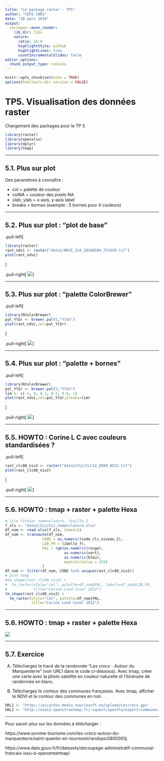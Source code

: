 ```yaml
---
title: "Le package raster - TP5"
author: "CEFE-CNRS"
date: "20 mars 2019"
output:
  xaringan::moon_reader:
    lib_dir: libs
    nature:
      ratio: 16:9
      highlightStyle: github
      highlightLines: true
      countIncrementalSlides: false
editor_options: 
  chunk_output_type: console
---
```



```r
knitr::opts_chunk$set(echo = TRUE)
options(htmltools.dir.version = FALSE)
```



# TP5. Visualisation des données raster

Chargement des packages pour le TP 5
```r
library(raster)
library(openxlsx)
library(dplyr)
library(tmap)
```

---

## 5.1. Plus sur plot
Des paramètres à connaître :

- col = palette de couleur
- colNA = couleur des pixels NA
- xlab, ylab = x-axis, y-axis label
- breaks = bornes (exemple : 5 bornes pour 4 couleurs)

---

## 5.2. Plus sur plot : "plot de base"

.pull-left[
```r
library(raster)
rast_ndvi <- raster("data2/NDVI_S2A_20180504_T31UCR.tif")
plot(rast_ndvi)
```
]

.pull-right[
![](`r knitr::fig_chunk("Ameliorons_plot_1", "png")`)
]

---

## 5.3. Plus sur plot : "palette ColorBrewer"

.pull-left[
```r
library(RColorBrewer)
pal_YlGr <- brewer.pal(5,"YlGn")
plot(rast_ndvi,col=pal_YlGr)
```
]

.pull-right[
![](`r knitr::fig_chunk("Ameliorons_plot_2", "png")`)
]

---

## 5.4. Plus sur plot : "palette + bornes"

.pull-left[
```r
library(RColorBrewer)
pal_YlGr <- brewer.pal(5,"YlGn")
lim <- c(-1, 0, 0.2, 0.5, 0.8, 1)
plot(rast_ndvi,col=pal_YlGr,breaks=lim)
```
]

.pull-right[
![](`r knitr::fig_chunk("Ameliorons_plot_3", "png")`)
]

---

## 5.5. HOWTO : Corine L C avec couleurs standardisées ?

.pull-left[
```r
rast_clc80_niv2 <- raster("data2/CLC/CLC12_D080_NIV2.tif")
plot(rast_clc80_niv2)
```
]

.pull-right[
![](`r knitr::fig_chunk("Plot_de_base_CLC", "png")`)
]

---

## 5.6. HOWTO : tmap + raster + palette Hexa

```r
# lire fichier nomenclature, feuille 2
f_xls <- "data2/CLC/CLC_nomenclature.xlsx"
df_nom <- read.xlsx(f_xls, sheet=2)
df_nom <- transmute(df_nom,
                 CODE = as.numeric(code_clc_niveau_2),
                 LIB_FR = libelle_fr,
                 PAL = rgb(as.numeric(rouge),
                           as.numeric(vert),
                           as.numeric(bleu),
                           maxColorValue = 255)
                 )
df_nom <- filter(df_nom, CODE %in% unique(rast_clc80_niv2))
# plot tmap
#tm_shape(rast_clc80_niv2) +
#  tm_raster(style="cat", palette=df_nom$PAL, labels=df_nom$LIB_FR, 
#            title="Corine Land Cover 2012")
tm_shape(rast_clc80_niv2) +
  tm_raster(style="cat", palette=df_nom$PAL, 
            title="Corine Land Cover 2012")
```

---

## 5.6. HOWTO : tmap + raster + palette Hexa

![](`r knitr::fig_chunk("Lecture_nomenclature_CLC", "png")`)

---

## 5.7. Exercice

A) Téléchargez le tracé de la randonnée "Les crocs - Autour du Marquenterre" 
(voir URL1 dans le code ci-dessous). Avec tmap, créer une carte avec la photo
satellite en couleur naturelle et l'itinéraire de randonnée en blanc.

B) Téléchargez le contour des communes françaises. Avec tmap, afficher le NDVI
et le contour des communes en noir.

```r
URL1 <- "https://picardie.media.tourinsoft.eu/upload/Lescrocs.gpx"
URL2 <- "http://osm13.openstreetmap.fr/~cquest/openfla/export/communes-20190101-shp.zip"
```

---

Pour savoir plus sur les données à télécharger :

https://www.somme-tourisme.com/les-crocs-autour-du-marquenterre/saint-quentin-en-tourmont/randopic0800000j

https://www.data.gouv.fr/fr/datasets/decoupage-administratif-communal-francais-issu-d-openstreetmap/

